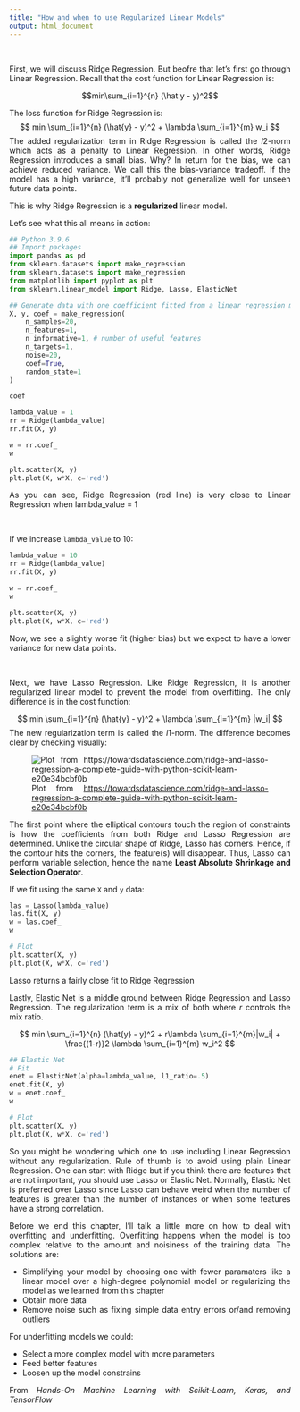 ```yaml
---
title: "How and when to use Regularized Linear Models"
output: html_document
---
```


<style> body {text-align: justify} </style>

<br>

First, we will discuss Ridge Regression. But beofre that let's first go through Linear Regression. Recall that the cost function for Linear Regression is:

$$min\sum_{i=1}^{n} (\hat y - y)^2$$

The loss function for Ridge Regression is: $$ min \sum_{i=1}^{n} (\hat{y} - y)^2 + \lambda \sum_{i=1}^{m} w_i $$ The added regularization term in Ridge Regression is called the $l2$-norm which acts as a penalty to Linear Regression. In other words, Ridge Regression introduces a small bias. Why? In return for the bias, we can achieve reduced variance. We call this the bias-variance tradeoff. If the model has a high variance, it'll probably not generalize well for unseen future data points.

This is why Ridge Regression is a **regularized** linear model.

Let's see what this all means in action:

```python
## Python 3.9.6
## Import packages
import pandas as pd
from sklearn.datasets import make_regression
from sklearn.datasets import make_regression
from matplotlib import pyplot as plt
from sklearn.linear_model import Ridge, Lasso, ElasticNet
```

```python
## Generate data with one coefficient fitted from a linear regression model
X, y, coef = make_regression(
    n_samples=20,
    n_features=1,
    n_informative=1, # number of useful features
    n_targets=1,
    noise=20,
    coef=True,
    random_state=1
)

coef
```

```python
lambda_value = 1 
rr = Ridge(lambda_value) 
rr.fit(X, y)

w = rr.coef_
w

plt.scatter(X, y)
plt.plot(X, w*X, c='red')
```

As you can see, Ridge Regression (red line) is very close to Linear Regression when lambda_value = 1

<br>

If we increase `lambda_value` to 10:

```python
lambda_value = 10 
rr = Ridge(lambda_value) 
rr.fit(X, y)

w = rr.coef_
w

plt.scatter(X, y)
plt.plot(X, w*X, c='red')
```

Now, we see a slightly worse fit (higher bias) but we expect to have a lower variance for new data points.

<br>

Next, we have Lasso Regression. Like Ridge Regression, it is another regularized linear model to prevent the model from overfitting. The only difference is in the cost function:

$$ min \sum_{i=1}^{n} (\hat{y} - y)^2 + \lambda \sum_{i=1}^{m} |w_i| $$ The new regularization term is called the $l1$-norm. The difference becomes clear by checking visually:

![Plot from <https://towardsdatascience.com/ridge-and-lasso-regression-a-complete-guide-with-python-scikit-learn-e20e34bcbf0b>](imgs/lasso_img.png)

The first point where the elliptical contours touch the region of constraints is how the coefficients from both Ridge and Lasso Regression are determined. Unlike the circular shape of Ridge, Lasso has corners. Hence, if the contour hits the corners, the feature(s) will disappear. Thus, Lasso can perform variable selection, hence the name **Least Absolute Shrinkage and Selection Operator**.

If we fit using the same `X` and `y` data:

```python
las = Lasso(lambda_value)
las.fit(X, y)
w = las.coef_
w
```

```python
# Plot
plt.scatter(X, y)
plt.plot(X, w*X, c='red')
```

Lasso returns a fairly close fit to Ridge Regression

Lastly, Elastic Net is a middle ground between Ridge Regression and Lasso Regression. The regularization term is a mix of both where $r$ controls the mix ratio.

$$ min \sum_{i=1}^{n} (\hat{y} - y)^2 + r\lambda \sum_{i=1}^{m}|w_i| + \frac{(1-r)}2 \lambda \sum_{i=1}^{m} w_i^2 $$

```python
## Elastic Net
# Fit
enet = ElasticNet(alpha=lambda_value, l1_ratio=.5)
enet.fit(X, y)
w = enet.coef_
w
```

```python
# Plot
plt.scatter(X, y)
plt.plot(X, w*X, c='red')
```

So you might be wondering which one to use including Linear Regression without any regularization. Rule of thumb is to avoid using plain Linear Regression. One can start with Ridge but if you think there are features that are not important, you should use Lasso or Elastic Net. Normally, Elastic Net is preferred over Lasso since Lasso can behave weird when the number of features is greater than the number of instances or when some features have a strong correlation.

Before we end this chapter, I'll talk a little more on how to deal with overfitting and underfitting. Overfitting happens when the model is too complex relative to the amount and noisiness of the training data. The solutions are:

-   Simplifying your model by choosing one with fewer paramaters like a linear model over a high-degree polynomial model or regularizing the model as we learned from this chapter
-   Obtain more data
-   Remove noise such as fixing simple data entry errors or/and removing outliers

For underfitting models we could:

-   Select a more complex model with more parameters
-   Feed better features
-   Loosen up the model constrains

From *Hands-On Machine Learning with Scikit-Learn, Keras, and TensorFlow*
